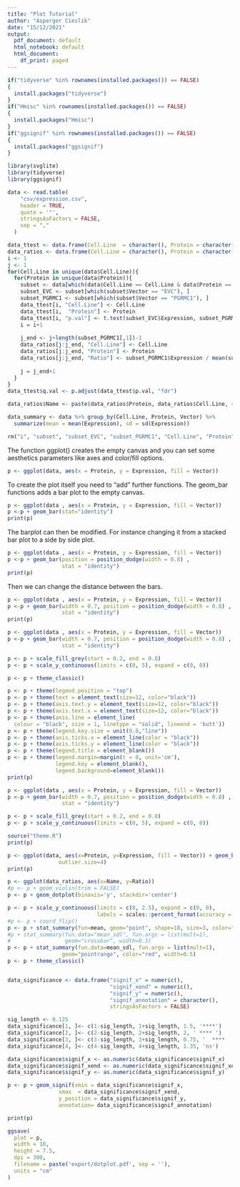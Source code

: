 ```yaml
---
title: "Plot Tutorial"
author: "Asperger Cieslik"
date: "15/12/2021"
output:
  pdf_document: default
  html_notebook: default
  html_document:
    df_print: paged
---
```


```r
if("tidyverse" %in% rownames(installed.packages()) == FALSE)
{
  install.packages("tidyverse")
}
if("Hmisc" %in% rownames(installed.packages()) == FALSE)
{
  install.packages("Hmisc")
}
if("ggsignif" %in% rownames(installed.packages()) == FALSE)
{
  install.packages("ggsignif")
}

library(svglite)
library(tidyverse)
library(ggsignif)
```

```r
data <- read.table(
    "csv/expression.csv",
    header = TRUE,
    quote = '"',
    stringsAsFactors = FALSE,
    sep = ","
  )

data_ttest <- data.frame(Cell.Line  = character(), Protein = character(), p.val = numeric(), stringsAsFactors =  FALSE)
data_ratios <- data.frame(Cell.Line = character(), Protein = character(), Ratio = numeric(), stringsAsFactors = FALSE)
i <- 1
j <- 1
for(Cell.Line in unique(data$Cell.Line)){
  for(Protein in unique(data$Protein)){
    subset <- data[which(data$Cell.Line == Cell.Line & data$Protein == Protein), ]
    subset_EVC <- subset[which(subset$Vector == "EVC"), ]
    subset_PGRMC1 <- subset[which(subset$Vector == "PGRMC1"), ]
    data_ttest[i, "Cell.Line"] <- Cell.Line
    data_ttest[i,  "Protein"] <- Protein
    data_ttest[i, "p.val"] <- t.test(subset_EVC$Expression, subset_PGRMC1$Expression, alternative ="two.sided")$p.val
    i = i+1
    
    j_end <- j+length(subset_PGRMC1[,1])-1
    data_ratios[j:j_end, "Cell.Line"] <- Cell.Line
    data_ratios[j:j_end, "Protein"] <- Protein
    data_ratios[j:j_end, "Ratio"] <- subset_PGRMC1$Expression / mean(subset_EVC$Expression)
    
    j = j_end+1
  }
}
data_ttest$q.val <- p.adjust(data_ttest$p.val, "fdr")

data_ratios$Name <- paste(data_ratios$Protein, data_ratios$Cell.Line, sep="\n")

data_summary <- data %>% group_by(Cell.Line, Protein, Vector) %>% 
  summarize(mean = mean(Expression), sd = sd(Expression))

rm("i", "subset", "subset_EVC", "subset_PGRMC1", "Cell.Line", "Protein", "j", "j_end")
```

The function ggplot() creates the empty canvas and you can set some aesthetics parameters like axes and color/fill options.
```r
p <- ggplot(data, aes(x = Protein, y = Expression, fill = Vector))
```

To create the plot itself you need to "add" further functions. The geom_bar functions adds a bar plot to the empty canvas.
```r
p <- ggplot(data , aes(x = Protein, y = Expression, fill = Vector))
p <-p + geom_bar(stat="identity")
print(p)
```

The barplot can then be modified. For instance changing it from a stacked bar plot to a side by side plot.
```r
p <- ggplot(data , aes(x = Protein, y = Expression, fill = Vector))
p <-p + geom_bar(position = position_dodge(width = 0.8) ,
                 stat = "identity")
print(p)
```

Then we can change the distance between the bars.
```r
p <- ggplot(data , aes(x = Protein, y = Expression, fill = Vector))
p <-p + geom_bar(width = 0.7, position = position_dodge(width = 0.8) ,
                 stat = "identity")
print(p)
```

```r
p <- ggplot(data , aes(x = Protein, y = Expression, fill = Vector))
p <-p + geom_bar(width = 0.7, position = position_dodge(width = 0.8) ,
                 stat = "identity")

p <- p + scale_fill_grey(start = 0.2, end = 0.8)
p <- p + scale_y_continuous(limits = c(0, 5), expand = c(0, 0))

p <- p + theme_classic()

p <- p + theme(legend.position = "top")
p <- p + theme(text = element_text(size=12, color="black"))
p <- p + theme(axis.text.y = element_text(size=12, color="black"))
p <- p + theme(axis.text.x = element_text(size=12, color="black"))
p <- p + theme(axis.line = element_line(
  colour = "black", size = 1, linetype = "solid", lineend = 'butt'))
p <- p + theme(legend.key.size = unit(0.8,"line"))
p <- p + theme(axis.ticks.x = element_line(color = "black"))
p <- p + theme(axis.ticks.y = element_line(color = "black"))
p <- p + theme(legend.title = element_blank())
p <- p + theme(legend.margin=margin(t = 0, unit='cm'),
               legend.key = element_blank(),
               legend.background=element_blank())
print(p)
```

```r
p <- ggplot(data , aes(x = Protein, y = Expression, fill = Vector))
p <-p + geom_bar(width = 0.7, position = position_dodge(width = 0.8) ,
                 stat = "identity")

p <- p + scale_fill_grey(start = 0.2, end = 0.8)
p <- p + scale_y_continuous(limits = c(0, 5), expand = c(0, 0))

source("theme.R")
print(p)
```

```r
p <- ggplot(data, aes(x=Protein, y=Expression, fill = Vector)) + geom_boxplot(outlier.colour="red", outlier.shape=8,
                outlier.size=4)
print(p)
```
```r
p <- ggplot(data_ratios, aes(x=Name, y=Ratio))
#p <- p + geom_violin(trim = FALSE)
p <- p + geom_dotplot(binaxis='y', stackdir='center')

p <- p + scale_y_continuous(limits = c(0, 2.5), expand = c(0, 0),
                            labels = scales::percent_format(accuracy = 1))
#p <- p + coord_flip()
p <- p + stat_summary(fun=mean, geom="point", shape=18, size=3, color="red")
#p + stat_summary(fun.data="mean_sdl", fun.args = list(mult=1), 
#                 geom="crossbar", width=0.3)
p <- p + stat_summary(fun.data=mean_sdl, fun.args = list(mult=1), 
                 geom="pointrange", color="red", width=0.5)
p <- p + theme_classic()


data_significance <- data.frame("signif_x" = numeric(),
                                "signif_xend" = numeric(),
                                "signif_y" = numeric(),
                                "signif_annotation" = character(),
                                stringsAsFactors = FALSE)

sig_length <- 0.125
data_significance[1, ]<- c(1-sig_length, 1+sig_length, 1.5, '****')
data_significance[2, ]<- c(2-sig_length, 2+sig_length, 2, ' **** ')
data_significance[3, ]<- c(3-sig_length, 3+sig_length, 0.75, '  ****  ')
data_significance[4, ]<- c(4-sig_length, 4+sig_length, 1.35, 'ns')

data_significance$signif_x <- as.numeric(data_significance$signif_x)
data_significance$signif_xend <- as.numeric(data_significance$signif_xend)
data_significance$signif_y <- as.numeric(data_significance$signif_y)

p <- p + geom_signif(xmin = data_significance$signif_x,
                xmax  = data_significance$signif_xend,
                y_position = data_significance$signif_y,
                annotation= data_significance$signif_annotation)

print(p)

ggsave(
  plot = p,
  width = 10,
  height = 7.5,
  dpi = 300,
  filename = paste('export/dotplot.pdf', sep = ''),
  units = "cm"
)
```


